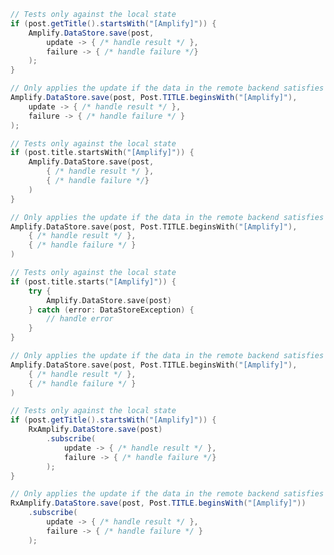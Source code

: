 <BlockSwitcher>
<Block name="Java">

```java
// Tests only against the local state
if (post.getTitle().startsWith("[Amplify]")) {
    Amplify.DataStore.save(post,
        update -> { /* handle result */ },
        failure -> { /* handle failure */}
    );
}

// Only applies the update if the data in the remote backend satisfies the criteria
Amplify.DataStore.save(post, Post.TITLE.beginsWith("[Amplify]"),
    update -> { /* handle result */ },
    failure -> { /* handle failure */ }
);
```

</Block>
<Block name="Kotlin - Callbacks">

```kotlin
// Tests only against the local state
if (post.title.startsWith("[Amplify]")) {
    Amplify.DataStore.save(post,
        { /* handle result */ },
        { /* handle failure */}
    )
}

// Only applies the update if the data in the remote backend satisfies the criteria
Amplify.DataStore.save(post, Post.TITLE.beginsWith("[Amplify]"),
    { /* handle result */ },
    { /* handle failure */ }
)
```

</Block>
<Block name="Kotlin - Coroutines (Beta)">

```kotlin
// Tests only against the local state
if (post.title.starts("[Amplify]")) {
    try {
        Amplify.DataStore.save(post)
    } catch (error: DataStoreException) {
        // handle error
    }
}

// Only applies the update if the data in the remote backend satisfies the criteria
Amplify.DataStore.save(post, Post.TITLE.beginsWith("[Amplify]"),
    { /* handle result */ },
    { /* handle failure */ }
)
```

</Block>
<Block name="RxJava">

```java
// Tests only against the local state
if (post.getTitle().startsWith("[Amplify]")) {
    RxAmplify.DataStore.save(post)
        .subscribe(
            update -> { /* handle result */ },
            failure -> { /* handle failure */}
        );
}

// Only applies the update if the data in the remote backend satisfies the criteria
RxAmplify.DataStore.save(post, Post.TITLE.beginsWith("[Amplify]"))
    .subscribe(
        update -> { /* handle result */ },
        failure -> { /* handle failure */ }
    );
```
</Block>
</BlockSwitcher>
